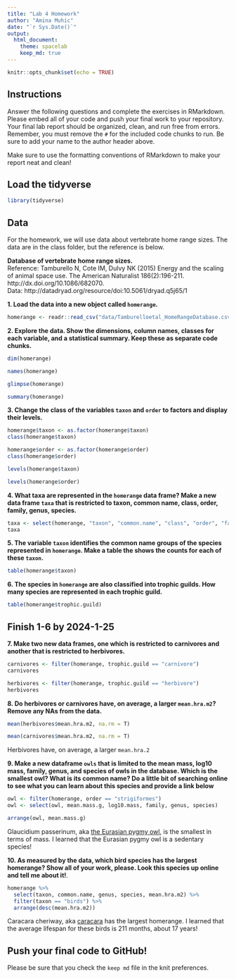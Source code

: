 ```yaml
---
title: "Lab 4 Homework"
author: "Amina Muhic"
date: "`r Sys.Date()`"
output:
  html_document: 
    theme: spacelab
    keep_md: true
---
```


```r
knitr::opts_chunk$set(echo = TRUE)
```

## Instructions
Answer the following questions and complete the exercises in RMarkdown. Please embed all of your code and push your final work to your repository. Your final lab report should be organized, clean, and run free from errors. Remember, you must remove the `#` for the included code chunks to run. Be sure to add your name to the author header above.  

Make sure to use the formatting conventions of RMarkdown to make your report neat and clean!  

## Load the tidyverse
```r
library(tidyverse)
```

## Data
For the homework, we will use data about vertebrate home range sizes. The data are in the class folder, but the reference is below.  

**Database of vertebrate home range sizes.**  
Reference: Tamburello N, Cote IM, Dulvy NK (2015) Energy and the scaling of animal space use. The American Naturalist 186(2):196-211. http://dx.doi.org/10.1086/682070.  
Data: http://datadryad.org/resource/doi:10.5061/dryad.q5j65/1  

**1. Load the data into a new object called `homerange`.**
```r
homerange <- readr::read_csv("data/Tamburelloetal_HomeRangeDatabase.csv")
```

**2. Explore the data. Show the dimensions, column names, classes for each variable, and a statistical summary. Keep these as separate code chunks.**  
```r
dim(homerange)
```

```r
names(homerange)
```

```r
glimpse(homerange)
```

```r
summary(homerange)
```

**3. Change the class of the variables `taxon` and `order` to factors and display their levels.**  
```r
homerange$taxon <- as.factor(homerange$taxon)
class(homerange$taxon)
```

```r
homerange$order <- as.factor(homerange$order)
class(homerange$order)
```

```r
levels(homerange$taxon)
```

```r
levels(homerange$order)
```

**4. What taxa are represented in the `homerange` data frame? Make a new data frame `taxa` that is restricted to taxon, common name, class, order, family, genus, species.**  
```r
taxa <- select(homerange, "taxon", "common.name", "class", "order", "family", "genus", "species")
taxa
```

**5. The variable `taxon` identifies the common name groups of the species represented in `homerange`. Make a table the shows the counts for each of these `taxon`.**  
```r
table(homerange$taxon)
```

**6. The species in `homerange` are also classified into trophic guilds. How many species are represented in each trophic guild.**  
```r
table(homerange$trophic.guild)
```

## Finish 1-6 by 2024-1-25 

**7. Make two new data frames, one which is restricted to carnivores and another that is restricted to herbivores.**  
```r
carnivores <- filter(homerange, trophic.guild == "carnivore")
carnivores
```

```r
herbivores <- filter(homerange, trophic.guild == "herbivore")
herbivores
```

**8. Do herbivores or carnivores have, on average, a larger `mean.hra.m2`? Remove any NAs from the data.**  
```r
mean(herbivores$mean.hra.m2, na.rm = T)
```

```r
mean(carnivores$mean.hra.m2, na.rm = T)
```
Herbivores have, on average, a larger `mean.hra.2`

**9. Make a new dataframe `owls` that is limited to the mean mass, log10 mass, family, genus, and species of owls in the database. Which is the smallest owl? What is its common name? Do a little bit of searching online to see what you can learn about this species and provide a link below** 
```r
owl <- filter(homerange, order == "strigiformes")
owl <- select(owl, mean.mass.g, log10.mass, family, genus, species)
```

```r
arrange(owl, mean.mass.g)
```
Glaucidium passerinum, aka [the Eurasian pygmy owl](https://en.wikipedia.org/wiki/Eurasian_pygmy_owl), is the smallest in terms of mass. I learned that the Eurasian pygmy owl is a sedentary species!

**10. As measured by the data, which bird species has the largest homerange? Show all of your work, please. Look this species up online and tell me about it!**.  
```r
homerange %>% 
  select(taxon, common.name, genus, species, mean.hra.m2) %>%
  filter(taxon == "birds") %>% 
  arrange(desc(mean.hra.m2))
```
Caracara cheriway, aka [caracara](https://animaldiversity.org/accounts/Caracara_cheriway/) has the largest homerange. I learned that the average lifespan for these birds is 211 months, about 17 years!

## Push your final code to GitHub!
Please be sure that you check the `keep md` file in the knit preferences.   